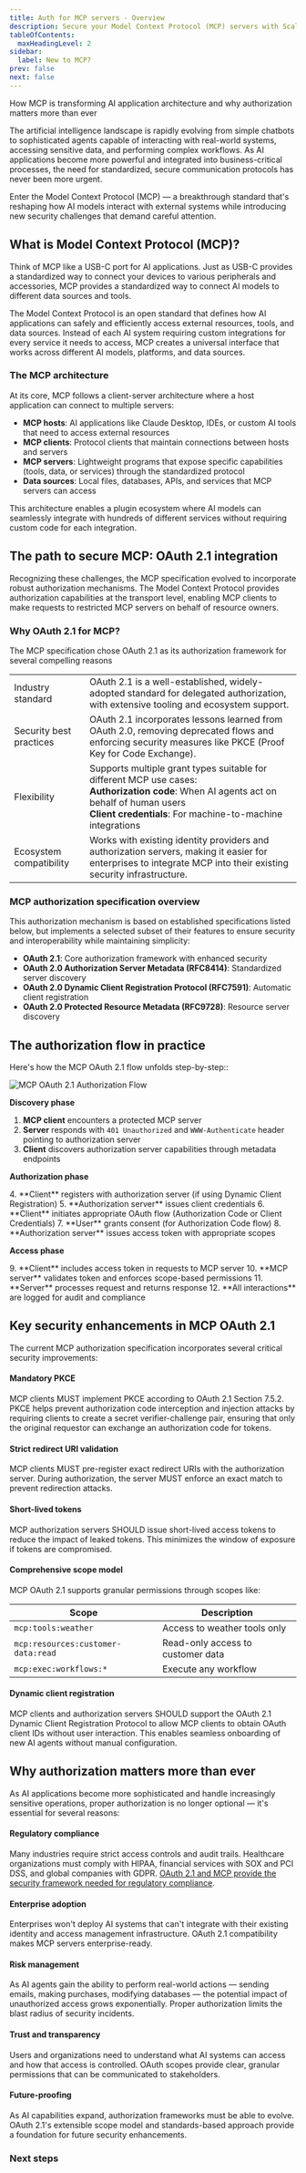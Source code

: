 ```yaml
---
title: Auth for MCP servers - Overview
description: Secure your Model Context Protocol (MCP) servers with Scalekit's drop-in OAuth 2.1 authorization solution
tableOfContents:
  maxHeadingLevel: 2
sidebar:
  label: New to MCP?
prev: false
next: false
---
```



<Subtitle>How MCP is transforming AI application architecture and why authorization matters more than ever</Subtitle>

The artificial intelligence landscape is rapidly evolving from simple chatbots to sophisticated agents capable of interacting with real-world systems, accessing sensitive data, and performing complex workflows. As AI applications become more powerful and integrated into business-critical processes, the need for standardized, secure communication protocols has never been more urgent.

Enter the Model Context Protocol (MCP) — a breakthrough standard that's reshaping how AI models interact with external systems while introducing new security challenges that demand careful attention.

## What is Model Context Protocol (MCP)?

Think of MCP like a USB-C port for AI applications. Just as USB-C provides a standardized way to connect your devices to various peripherals and accessories, MCP provides a standardized way to connect AI models to different data sources and tools.

The Model Context Protocol is an open standard that defines how AI applications can safely and efficiently access external resources, tools, and data sources. Instead of each AI system requiring custom integrations for every service it needs to access, MCP creates a universal interface that works across different AI models, platforms, and data sources.

### The MCP architecture

At its core, MCP follows a client-server architecture where a host application can connect to multiple servers:

- **MCP hosts**: AI applications like Claude Desktop, IDEs, or custom AI tools that need to access external resources
- **MCP clients**: Protocol clients that maintain connections between hosts and servers
- **MCP servers**: Lightweight programs that expose specific capabilities (tools, data, or services) through the standardized protocol
- **Data sources**: Local files, databases, APIs, and services that MCP servers can access

This architecture enables a plugin ecosystem where AI models can seamlessly integrate with hundreds of different services without requiring custom code for each integration.

## The path to secure MCP: OAuth 2.1 integration

Recognizing these challenges, the MCP specification evolved to incorporate robust authorization mechanisms. The Model Context Protocol provides authorization capabilities at the transport level, enabling MCP clients to make requests to restricted MCP servers on behalf of resource owners.

### Why OAuth 2.1 for MCP?

The MCP specification chose OAuth 2.1 as its authorization framework for several compelling reasons

|  |  |
|---------|-------------|
| Industry standard | OAuth 2.1 is a well-established, widely-adopted standard for delegated authorization, with extensive tooling and ecosystem support. |
| Security best practices | OAuth 2.1 incorporates lessons learned from OAuth 2.0, removing deprecated flows and enforcing security measures like PKCE (Proof Key for Code Exchange). |
| Flexibility | Supports multiple grant types suitable for different MCP use cases:<br/> **Authorization code**: When AI agents act on behalf of human users<br/> **Client credentials**: For machine-to-machine integrations |
| Ecosystem compatibility | Works with existing identity providers and authorization servers, making it easier for enterprises to integrate MCP into their existing security infrastructure. |

### MCP authorization specification overview

This authorization mechanism is based on established specifications listed below, but implements a selected subset of their features to ensure security and interoperability while maintaining simplicity:

- **OAuth 2.1**: Core authorization framework with enhanced security
- **OAuth 2.0 Authorization Server Metadata (RFC8414)**: Standardized server discovery
- **OAuth 2.0 Dynamic Client Registration Protocol (RFC7591)**: Automatic client registration
- **OAuth 2.0 Protected Resource Metadata (RFC9728)**: Resource server discovery

## The authorization flow in practice

Here's how the MCP OAuth 2.1 flow unfolds step-by-step::

![MCP OAuth 2.1 Authorization Flow](@/assets/docs/guides/mcp/mcp-auth-flow.png)


**Discovery phase**
<Steps>

1. **MCP client** encounters a protected MCP server
2. **Server** responds with `401 Unauthorized` and `WWW-Authenticate` header pointing to authorization server
3. **Client** discovers authorization server capabilities through metadata endpoints

</Steps>

**Authorization phase**

<Steps>
4. **Client** registers with authorization server (if using Dynamic Client Registration)
5. **Authorization server** issues client credentials
6. **Client** initiates appropriate OAuth flow (Authorization Code or Client Credentials)
7. **User** grants consent (for Authorization Code flow)
8. **Authorization server** issues access token with appropriate scopes
</Steps>

**Access phase**

<Steps>
9. **Client** includes access token in requests to MCP server
10. **MCP server** validates token and enforces scope-based permissions
11. **Server** processes request and returns response
12. **All interactions** are logged for audit and compliance
</Steps>


## Key security enhancements in MCP OAuth 2.1

The current MCP authorization specification incorporates several critical security improvements:

#### Mandatory PKCE

MCP clients MUST implement PKCE according to OAuth 2.1 Section 7.5.2. PKCE helps prevent authorization code interception and injection attacks by requiring clients to create a secret verifier-challenge pair, ensuring that only the original requestor can exchange an authorization code for tokens.

#### Strict redirect URI validation

MCP clients MUST pre-register exact redirect URIs with the authorization server. During authorization, the server MUST enforce an exact match to prevent redirection attacks.

#### Short-lived tokens

MCP authorization servers SHOULD issue short-lived access tokens to reduce the impact of leaked tokens. This minimizes the window of exposure if tokens are compromised.

#### Comprehensive scope model

MCP OAuth 2.1 supports granular permissions through scopes like:

| Scope                              | Description                          |
|-------------------------------------|--------------------------------------|
| `mcp:tools:weather`                 | Access to weather tools only         |
| `mcp:resources:customer-data:read`  | Read-only access to customer data    |
| `mcp:exec:workflows:*`              | Execute any workflow                 |

#### Dynamic client registration

MCP clients and authorization servers SHOULD support the OAuth 2.1 Dynamic Client Registration Protocol to allow MCP clients to obtain OAuth client IDs without user interaction. This enables seamless onboarding of new AI agents without manual configuration.

## Why authorization matters more than ever

As AI applications become more sophisticated and handle increasingly sensitive operations, proper authorization is no longer optional — it's essential for several reasons:

#### Regulatory compliance

Many industries require strict access controls and audit trails. Healthcare organizations must comply with HIPAA, financial services with SOX and PCI DSS, and global companies with GDPR. <a href="https://www.scalekit.com/blog/oauth-2-1-mcp-secure-ai-integrations" target="_blank">OAuth 2.1 and MCP provide the security framework needed for regulatory compliance</a>.

#### Enterprise adoption

Enterprises won't deploy AI systems that can't integrate with their existing identity and access management infrastructure. OAuth 2.1 compatibility makes MCP servers enterprise-ready.

#### Risk management

As AI agents gain the ability to perform real-world actions — sending emails, making purchases, modifying databases — the potential impact of unauthorized access grows exponentially. Proper authorization limits the blast radius of security incidents.

#### Trust and transparency

Users and organizations need to understand what AI systems can access and how that access is controlled. OAuth scopes provide clear, granular permissions that can be communicated to stakeholders.

#### Future-proofing

As AI capabilities expand, authorization frameworks must be able to evolve. OAuth 2.1's extensible scope model and standards-based approach provide a foundation for future security enhancements.


### Next steps

<LinkCard href="/mcp/oauth" title="MCP OAuth 2.1 implementation guide" description="Step-by-step instructions for setting up production-ready authorization for your MCP server, including code examples and best practices." />